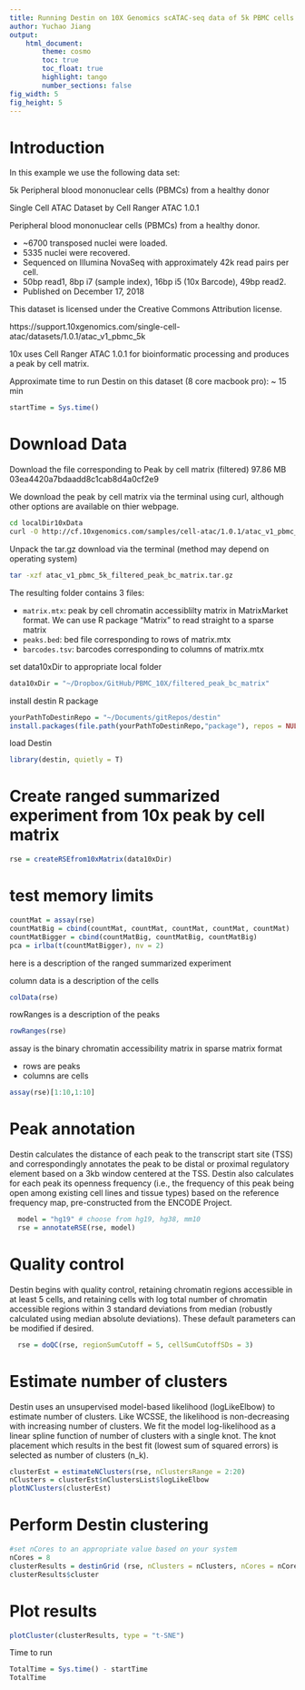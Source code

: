 ```yaml
---
title: Running Destin on 10X Genomics scATAC-seq data of 5k PBMC cells
author: Yuchao Jiang
output: 
    html_document:
        theme: cosmo 
        toc: true
        toc_float: true
        highlight: tango
        number_sections: false
fig_width: 5
fig_height: 5 
---
```


# Introduction

In this example we use the following data set: 

5k Peripheral blood mononuclear cells (PBMCs) from a healthy donor

Single Cell ATAC Dataset by Cell Ranger ATAC 1.0.1

Peripheral blood mononuclear cells (PBMCs) from a healthy donor.

- ~6700 transposed nuclei were loaded.
- 5335 nuclei were recovered.
- Sequenced on Illumina NovaSeq with approximately 42k read pairs per cell.
- 50bp read1, 8bp i7 (sample index), 16bp i5 (10x Barcode), 49bp read2.
- Published on December 17, 2018

This dataset is licensed under the Creative Commons Attribution license.

https://support.10xgenomics.com/single-cell-atac/datasets/1.0.1/atac_v1_pbmc_5k

10x uses Cell Ranger ATAC 1.0.1 for bioinformatic processing and produces a peak by cell matrix. 

Approximate time to run Destin on this dataset (8 core macbook pro): ~ 15 min

```r
startTime = Sys.time()
```

# Download Data

Download the file corresponding to Peak by cell matrix (filtered)	97.86 MB	03ea4420a7bdaadd8c1cab8d4a0cf2e9

We download the peak by cell matrix via the terminal using curl, although other options are available on thier webpage. 

```bash
cd localDir10xData
curl -O http://cf.10xgenomics.com/samples/cell-atac/1.0.1/atac_v1_pbmc_5k/atac_v1_pbmc_5k_filtered_peak_bc_matrix.tar.gz
```

Unpack the tar.gz download via the terminal (method may depend on operating system)

```bash
tar -xzf atac_v1_pbmc_5k_filtered_peak_bc_matrix.tar.gz
```

The resulting folder contains 3 files:

- `matrix.mtx`:  peak by cell chromatin accessiblilty matrix in MatrixMarket format.  We can use R package "Matrix" to read straight to a sparse matrix
- `peaks.bed`: bed file corresponding to rows of matrix.mtx
- `barcodes.tsv`:  barcodes corresponding to columns of matrix.mtx

set data10xDir to appropriate local folder
```r
data10xDir = "~/Dropbox/GitHub/PBMC_10X/filtered_peak_bc_matrix"
```

install destin R package
```r
yourPathToDestinRepo = "~/Documents/gitRepos/destin"
install.packages(file.path(yourPathToDestinRepo,"package"), repos = NULL, type = "source")
```

load Destin
```r
library(destin, quietly = T) 
```

# Create ranged summarized experiment from 10x peak by cell matrix 
```r
rse = createRSEfrom10xMatrix(data10xDir)
```


# test memory limits
```r
countMat = assay(rse)
countMatBig = cbind(countMat, countMat, countMat, countMat, countMat) 
countMatBigger = cbind(countMatBig, countMatBig, countMatBig)
pca = irlba(t(countMatBigger), nv = 2)
```


here is a description of the ranged summarized experiment  

column data is a description of the cells
```r
colData(rse)
```

rowRanges is a description of the peaks
```r
rowRanges(rse)
```

assay is the binary chromatin accessibility matrix in sparse matrix format

- rows are peaks 
- columns are cells

```r
assay(rse)[1:10,1:10]
```

# Peak annotation
Destin calculates the distance of each peak to the transcript start site (TSS) and correspondingly annotates the peak to be distal or proximal regulatory element based on a 3kb window centered at the TSS. Destin also calculates for each peak its openness frequency (i.e., the frequency of this peak being open among existing cell lines and tissue types) based on the reference frequency map, pre-constructed from the ENCODE Project.

```r
  model = "hg19" # choose from hg19, hg38, mm10
  rse = annotateRSE(rse, model)
```

# Quality control

Destin begins with quality control, retaining chromatin regions accessible in at least 5 cells, and retaining cells with log total number of chromatin accessible regions within 3 standard deviations from median (robustly calculated using median absolute deviations). These default parameters can be modified if desired.

```r
  rse = doQC(rse, regionSumCutoff = 5, cellSumCutoffSDs = 3)
```

# Estimate number of clusters 

Destin uses an unsupervised model-based likelihood (logLikeElbow) to estimate number of clusters. Like WCSSE, the likelihood is non-decreasing with increasing number of clusters. We fit the model log-likelihood as a linear spline function of number of clusters with a single knot. The knot placement which results in the best fit (lowest sum of squared errors) is selected as number of clusters (n_k).

```r
clusterEst = estimateNClusters(rse, nClustersRange = 2:20)
nClusters = clusterEst$nClustersList$logLikeElbow
plotNClusters(clusterEst)
```

# Perform Destin clustering 
```r
#set nCores to an appropriate value based on your system
nCores = 8
clusterResults = destinGrid (rse, nClusters = nClusters, nCores = nCores)
clusterResults$cluster
```

# Plot results
```r
plotCluster(clusterResults, type = "t-SNE")
```

Time to run
```r
TotalTime = Sys.time() - startTime
TotalTime
```
